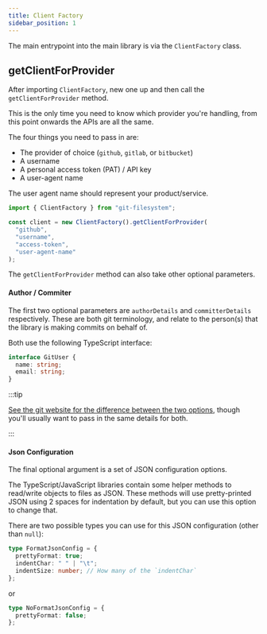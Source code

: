 ```yaml
---
title: Client Factory
sidebar_position: 1
---
```


The main entrypoint into the main library is via the `ClientFactory` class.

## getClientForProvider

After importing `ClientFactory`, new one up and then call the `getClientForProvider` method.

This is the only time you need to know which provider you're handling, from this point onwards the APIs are all the same.

The four things you need to pass in are:

- The provider of choice (`github`, `gitlab`, or `bitbucket`)
- A username
- A personal access token (PAT) / API key
- A user-agent name

The user agent name should represent your product/service.

```ts
import { ClientFactory } from "git-filesystem";

const client = new ClientFactory().getClientForProvider(
  "github",
  "username",
  "access-token",
  "user-agent-name"
);
```

The `getClientForProvider` method can also take other optional parameters.

#### Author / Commiter

The first two optional parameters are `authorDetails` and `committerDetails` respectively.
These are both git terminology, and relate to the person(s) that the library is making commits on behalf of.

Both use the following TypeScript interface:

```ts
interface GitUser {
  name: string;
  email: string;
}
```

:::tip

[See the git website for the difference between the two options](https://git-scm.com/book/en/v2/Git-Basics-Viewing-the-Commit-History#:~:text=You%20may%20be%20wondering%20what%20the%20difference%20is%20between%20author%20and%20committer.%20The%20author%20is%20the%20person%20who%20originally%20wrote%20the%20work%2C%20whereas%20the%20committer%20is%20the%20person%20who%20last%20applied%20the%20work.),
though you'll usually want to pass in the same details for both.

:::

#### Json Configuration

The final optional argument is a set of JSON configuration options.

The TypeScript/JavaScript libraries contain some helper methods to read/write objects to files as JSON.
These methods will use pretty-printed JSON using 2 spaces for indentation by default, but you can use this option to change that.

There are two possible types you can use for this JSON configuration (other than `null`):

```ts
type FormatJsonConfig = {
  prettyFormat: true;
  indentChar: " " | "\t";
  indentSize: number; // How many of the `indentChar`
};
```

or

```ts
type NoFormatJsonConfig = {
  prettyFormat: false;
};
```
